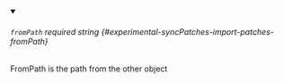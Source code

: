 
<details className="config-field" data-expandable="false" open>
<summary>

###### `fromPath` <span className="config-field-required" data-required="false">required</span> <span className="config-field-type">string</span> <span className="config-field-default"></span> <span className="config-field-enum"></span> {#experimental-syncPatches-import-patches-fromPath}

FromPath is the path from the other object

</summary>



</details>
